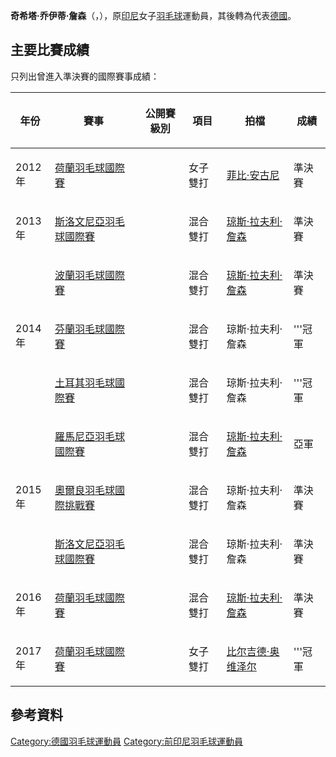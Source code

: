 {{noteTA|G1=Badminton}}
{{Infobox 羽球選手
| playername              = 奇希塔·乔伊蒂·詹森<br/>{{lang|id|Cisita Joity Jansen}}
| image                   = 
| size                    = 
| caption                 = 
| birth_name              = 
| date_of_birth           = {{birth_date_and_age|1990|10|31}}
| place_of_birth          = {{INA}}
| height                  = 
| weight                  = 
| event                   = 女子雙打、混合雙打
| country                 = {{INA}}→<br/>{{GER}}
| years_active            = 
| handedness              = 
| coach                   = 
| highest_ranking         = 第68位（混雙-[[琼斯·拉夫利·詹森|J·R·詹森]]）
| date_of_highest_ranking = 2015年1月29日<ref name="highest-ranking">[http://bwfcontent.tournamentsoftware.com/ranking/player.aspx?id=8480&player=118654 BWF World Ranking - Ranking of Cisita Joity JANSEN (66977)]{{en}}</ref>
| current_ranking         = 第306位（女雙-[[琳达·埃弗勒|琳达·埃弗勒]]）<br/>第827位（女雙-[[Meisy_Jolly|Jolly]]）<br/>第69位（混雙-[[琼斯·拉夫利·詹森|J·R·詹森]]）<br/>第591位（混雙-[[Hendri_Winarto|Winarto]]）
| date_of_current_ranking = 2015年2月26日<ref>[http://bwfcontent.tournamentsoftware.com/ranking/category.aspx?id=8480&category=475 BWF World Ranking - BWF世界排名榜 (2/26/2015) - Women's doubles] {{Wayback|url=http://bwfcontent.tournamentsoftware.com/ranking/category.aspx?id=8480&category=475 |date=20220414200221 }}{{en}}</ref><ref>[http://bwfcontent.tournamentsoftware.com/ranking/category.aspx?id=8480&category=476 BWF World Ranking - BWF世界排名榜 (2/26/2015) - Mixed doubles] {{Wayback|url=http://bwfcontent.tournamentsoftware.com/ranking/category.aspx?id=8480&category=476 |date=20181002013545 }}{{en}}</ref>
| played                  = 2勝–2負（女單）<br/>11勝–19負（女雙）<br/>30勝–28負（混雙）
| titles                  = 
| bwf_profile             = 4B880627-5185-497A-865F-6CA1EF4A2DBD
| bwf_id                  = 66977
| updated                 = 2015年3月4日
}}
{{MedalTableTop}}
{{MedalSport | 女子[[羽毛球|羽毛球]]}}
{{MedalCountry | {{INA}}}}
{{MedalCountry | {{GER}}}}
{{MedalBottom}}
'''奇希塔·乔伊蒂·詹森'''（{{lang-id|'''Cisita Joity Jansen'''}}，{{bd|1990年|10月31日|}}），原[[印尼|印尼]]女子[[羽毛球|羽毛球]]運動員，其後轉為代表[[德國|德國]]。

==主要比賽成績==
只列出曾進入準決賽的國際賽事成績：
{| class=wikitable style="text-align:center; font-size:small;" 
!width="50"|年份
!width="180"|賽事
!width="80"|公開賽級別
!width="60"|項目
!width="130"|拍檔
!width="50"|成績
|-
!rowspan="1"|2012年
|[[2012年荷蘭羽毛球國際賽|荷蘭羽毛球國際賽]]
|{{BWFIC}}
|女子雙打
|{{flagicon|INA}} [[菲比·安古尼|菲比·安古尼]]
|bgcolor="#b8860b"|準決賽
|-
!rowspan="1"|2013年
|[[2013年斯洛文尼亞羽毛球國際賽|斯洛文尼亞羽毛球國際賽]]
|{{BWFIS}}
|混合雙打
|[[琼斯·拉夫利·詹森|琼斯·拉夫利·詹森]]
|bgcolor="#b8860b"|準決賽
|-
!rowspan="3"|2014年
|[[2014年波蘭羽毛球國際賽|波蘭羽毛球國際賽]]
|{{BWFIS}}
|混合雙打
|[[琼斯·拉夫利·詹森|琼斯·拉夫利·詹森]]
|bgcolor="#b8860b"|準決賽
|-
|[[2014年芬蘭羽毛球國際賽|芬蘭羽毛球國際賽]]
|{{BWFIS}}
|混合雙打
|琼斯·拉夫利·詹森
|bgcolor="gold"|'''冠軍
|-
|[[2014年土耳其羽毛球國際賽|土耳其羽毛球國際賽]]
|{{BWFIS}}
|混合雙打
|琼斯·拉夫利·詹森
|bgcolor="gold"|'''冠軍
|-
!rowspan="3"|2015年
|[[2015年羅馬尼亞羽毛球國際賽|羅馬尼亞羽毛球國際賽]]
|{{BWFIS}}
|混合雙打
|[[琼斯·拉夫利·詹森|琼斯·拉夫利·詹森]]
|bgcolor="silver"|亞軍
|-
|[[2015年奧爾良羽毛球國際挑戰賽|奧爾良羽毛球國際挑戰賽]]
|{{BWFIC}}
|混合雙打
|琼斯·拉夫利·詹森
|bgcolor="#b8860b"|準決賽
|-
|[[2015年斯洛文尼亞羽毛球國際賽|斯洛文尼亞羽毛球國際賽]]
|{{BWFIS}}
|混合雙打
|琼斯·拉夫利·詹森
|bgcolor="#b8860b"|準決賽
|-
!rowspan="1"|2016年
|[[2016年荷蘭羽毛球國際賽|荷蘭羽毛球國際賽]]
|{{BWFIS}}
|混合雙打
|[[琼斯·拉夫利·詹森|琼斯·拉夫利·詹森]]
|bgcolor="#b8860b"|準決賽
|-
!rowspan="1"|2017年
|[[2017年荷蘭羽毛球國際賽|荷蘭羽毛球國際賽]]
|{{BWFIS}}
|女子雙打
|[[比尔吉德·奥维泽尔|比尔吉德·奥维泽尔]]
|bgcolor="gold"|'''冠軍
|}
{{BWF賽事級別索引}}

==參考資料==
{{Reflist}}

{{DEFAULTSORT:Jansen, Cisita Joity}}
[[Category:德國羽毛球運動員|Category:德國羽毛球運動員]]
[[Category:前印尼羽毛球運動員|Category:前印尼羽毛球運動員]]